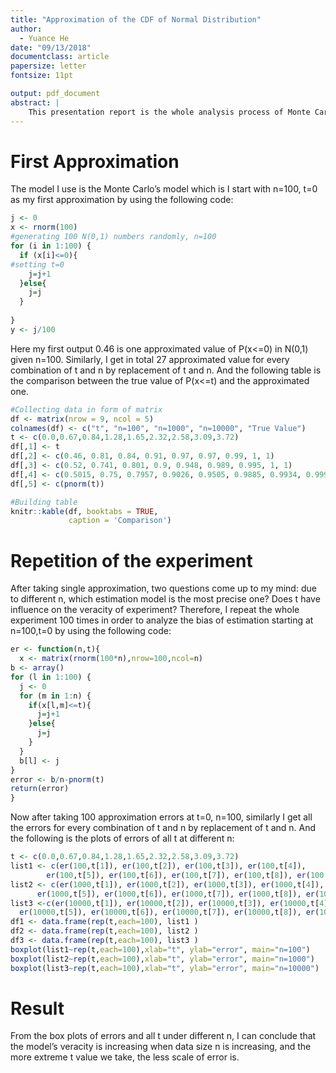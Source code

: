 ```yaml
---
title: "Approximation of the CDF of Normal Distribution"
author:
  - Yuance He
date: "09/13/2018"
documentclass: article
papersize: letter
fontsize: 11pt

output: pdf_document
abstract: |
    This presentation report is the whole analysis process of Monte Carlo method         approximation of normal distribution, which contains comparison table and bias plots so that we can test the veracity of estimation.
---
```



# First Approximation {#sec:appro}

The model I use is the Monte Carlo's model which is
\begin{align}
    \widehat \Psi(t)=\frac{1}{n}\sum_{i=1}^n I(X_i \leq t),
\end{align} 
I start with n=100, t=0 as my first approximation by using the following code:


```r
j <- 0
x <- rnorm(100)
#generating 100 N(0,1) numbers randomly, n=100
for (i in 1:100) {
  if (x[i]<=0){
#setting t=0
    j=j+1
  }else{
    j=j
  }
  
}
y <- j/100

```



Here my first output 0.46 is one approximated value of P(x<=0) in N(0,1) given n=100. Similarly, I get in total 27 approximated value for every combination of t and n by replacement of t and n. And the following table is the comparison between the true value of P(x<=t) and the approximated one.



```r
#Collecting data in form of matrix
df <- matrix(nrow = 9, ncol = 5)
colnames(df) <- c("t", "n=100", "n=1000", "n=10000", "True Value")
t <- c(0.0,0.67,0.84,1.28,1.65,2.32,2.58,3.09,3.72)
df[,1] <- t
df[,2] <- c(0.46, 0.81, 0.84, 0.91, 0.97, 0.97, 0.99, 1, 1)
df[,3] <- c(0.52, 0.741, 0.801, 0.9, 0.948, 0.989, 0.995, 1, 1)
df[,4] <- c(0.5015, 0.75, 0.7957, 0.9026, 0.9505, 0.9885, 0.9934, 0.9995, 1)
df[,5] <- c(pnorm(t))

#Building table
knitr::kable(df, booktabs = TRUE,
             caption = 'Comparison')
```



# Repetition of the experiment {#sec:repet}

After taking single approximation, two questions come up to my mind: due to different n, which estimation model is the most precise one? Does t have influence on the veracity of experiment? Therefore, I repeat the whole experiment 100 times in order to analyze the bias of estimation starting at n=100,t=0 by using the following code:


```r
er <- function(n,t){
  x <- matrix(rnorm(100*n),nrow=100,ncol=n)
b <- array()
for (l in 1:100) {
  j <- 0
  for (m in 1:n) {  
    if(x[l,m]<=t){    
      j=j+1
    }else{
      j=j
    }
  }
  b[l] <- j
}
error <- b/n-pnorm(t) 
return(error)
}
```


Now after taking 100 approximation errors at t=0, n=100, similarly I get all the errors for every combination of t and n by replacement of t and n. And the following is the plots of errors of all t at different n:


```r
t <- c(0.0,0.67,0.84,1.28,1.65,2.32,2.58,3.09,3.72)
list1 <- c(er(100,t[1]), er(100,t[2]), er(100,t[3]), er(100,t[4]),
        er(100,t[5]), er(100,t[6]), er(100,t[7]), er(100,t[8]), er(100,t[9]))
list2 <- c(er(1000,t[1]), er(1000,t[2]), er(1000,t[3]), er(1000,t[4]),
      er(1000,t[5]), er(1000,t[6]), er(1000,t[7]), er(1000,t[8]), er(1000,t[9]))
list3 <-c(er(10000,t[1]), er(10000,t[2]), er(10000,t[3]), er(10000,t[4]),
  er(10000,t[5]), er(10000,t[6]), er(10000,t[7]), er(10000,t[8]), er(10000,t[9])) 
df1 <- data.frame(rep(t,each=100), list1 )
df2 <- data.frame(rep(t,each=100), list2 )
df3 <- data.frame(rep(t,each=100), list3 )
boxplot(list1~rep(t,each=100),xlab="t", ylab="error", main="n=100")
boxplot(list2~rep(t,each=100),xlab="t", ylab="error", main="n=1000")
boxplot(list3~rep(t,each=100),xlab="t", ylab="error", main="n=10000")
```


# Result


From the box plots of errors and all t under different n, I can conclude that the model's veracity is increasing when data size n is increasing, and the more extreme t value we take, the less scale of error is.
